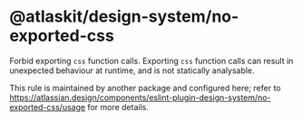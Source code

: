# @atlaskit/design-system/no-exported-css

Forbid exporting `css` function calls. Exporting `css` function calls can result in unexpected
behaviour at runtime, and is not statically analysable.

This rule is maintained by another package and configured here; refer to
https://atlassian.design/components/eslint-plugin-design-system/no-exported-css/usage for more
details.
